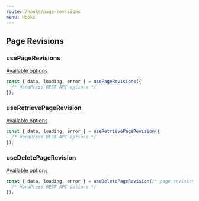 ```yaml
---
route: /hooks/page-revisions
menu: Hooks
---
```


## Page Revisions

### usePageRevisions

[Available options](https://developer.wordpress.org/rest-api/reference/page-revisions/#list-page-revisions)

```jsx
const { data, loading, error } = usePageRevisions({
  /* WordPress REST API options */
});
```

### useRetrievePageRevision

[Available options](https://developer.wordpress.org/rest-api/reference/page-revisions/#retrieve-a-page-revision)

```jsx
const { data, loading, error } = useRetrievePageRevision({
  /* WordPress REST API options */
});
```

### useDeletePageRevision

[Available options](https://developer.wordpress.org/rest-api/reference/page-revisions/#delete-a-page-revision)

```jsx
const { data, loading, error } = useDeletePageRevision(/* page revision id */, {
  /* WordPress REST API options */
});
```
